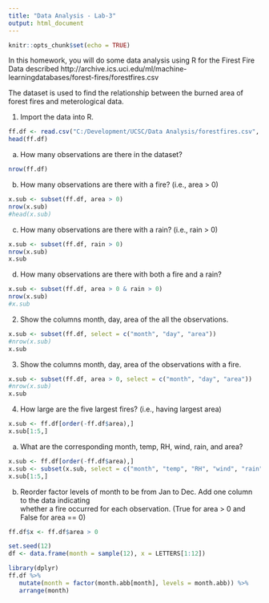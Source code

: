 ```yaml
---
title: "Data Analysis - Lab-3"
output: html_document
---
```


```r
knitr::opts_chunk$set(echo = TRUE)
```


In this homework, you will do some data analysis using R for the Firest Fire Data described
http://archive.ics.uci.edu/ml/machine-learningdatabases/forest-fires/forestfires.csv

The dataset is used to find the relationship between the burned area of forest fires and meterological data.

1. Import the data into R.

```r
ff.df <- read.csv("C:/Development/UCSC/Data Analysis/forestfires.csv", header = TRUE)
head(ff.df)
```

a. How many observations are there in the dataset?

```r
nrow(ff.df)
```

b. How many observations are there with a fire? 
(i.e.,	area > 0)

```r
x.sub <- subset(ff.df, area > 0)
nrow(x.sub)
#head(x.sub)
```

c. How many	observations are there with a rain?	
(i.e., rain > 0)

```r
x.sub <- subset(ff.df, rain > 0)
nrow(x.sub)
x.sub
```

d. How many	observations are there with both a fire and a	rain?	

```r
x.sub <- subset(ff.df, area > 0 & rain > 0)
nrow(x.sub)
#x.sub
```

2. Show	the columns	month, day, area of the all	the	observations.

```r
x.sub <- subset(ff.df, select = c("month", "day", "area"))
#nrow(x.sub)
x.sub
```

3. Show	the columns month, day, area of the observations with	a	fire.

```r
x.sub <- subset(ff.df, area > 0, select = c("month", "day", "area"))
#nrow(x.sub)
x.sub
```

4. How large are the five largest fires? (i.e., having largest area)

```r
x.sub <- ff.df[order(-ff.df$area),]
x.sub[1:5,]
```

a. What	are	the	corresponding	month, temp, RH, wind, rain, and area?

```r
x.sub <- ff.df[order(-ff.df$area),]
x.sub <- subset(x.sub, select = c("month", "temp", "RH", "wind", "rain", "area"))
x.sub[1:5,]
```

b. Reorder factor	levels of month	to be from Jan to Dec. Add one column to the data indicating	
whether	a	fire occurred	for each observation.	(True	for	area	> 0 and False	for	area == 0)

```r
ff.df$x <- ff.df$area > 0

set.seed(12)
df <- data.frame(month = sample(12), x = LETTERS[1:12])

library(dplyr)
ff.df %>% 
   mutate(month = factor(month.abb[month], levels = month.abb)) %>% 
   arrange(month)
```
